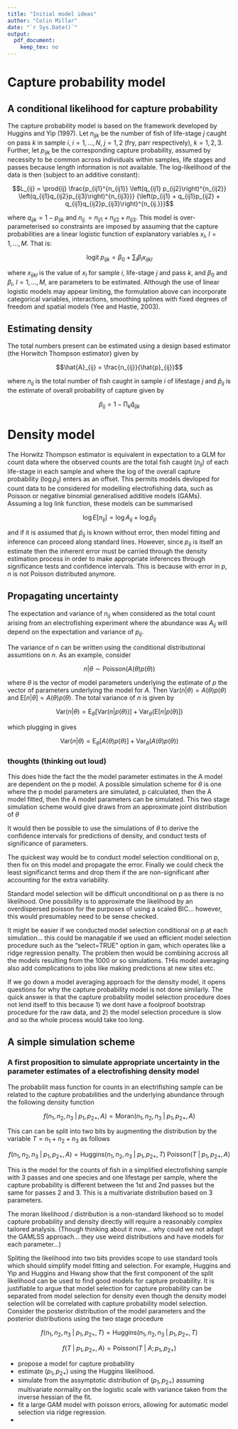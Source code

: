 ```yaml
---
title: "Initial model ideas"
author: "Colin Millar"
date: "`r Sys.Date()`"
output: 
  pdf_document: 
    keep_tex: no
---
```



# Capture probability model

## A conditional likelihood for capture probability

The capture probability model is based on the framework developed by Huggins and Yip (1997). Let $n_{ijk}$ be the number of fish of life-stage $j$ caught on pass $k$ in sample $i$, $i = 1,\ldots, N$, $j = 1, 2$ (fry, parr respectively), $k = 1, 2, 3$. Further, let $p_{ijk}$ be the corresponding capture probability, assumed by necessity to be common across individuals within samples, life stages and passes because length information is not available. The log-likelihood of the data is then (subject to an additive constant):

$$L_{ij} = \prod{ij} \frac{p_{ij1}^{n_{ij1}} \left(q_{ij1} p_{ij2}\right)^{n_{ij2}} \left(q_{ij1}q_{ij2}p_{ij3}\right)^{n_{ij3}}} {\left(p_{ij1} + q_{ij1}p_{ij2} + q_{ij1}q_{ij2}p_{ij3}\right)^{n_{ij.}}}$$

where $q_{ijk} = 1 - p_{ijk}$ and $n_{ij.} = n_{ij1} + n_{ij2} + n_{ij3}$. This model is over-parameterised so constraints are imposed by assuming that the capture probabilities are a linear logistic function of explanatory variables $x_l$, $l = 1, \ldots, M$. That is:

$$\text{logit}\; p_{ijk} = \beta_0 + \sum_{l} \beta_l x_{ijkl}$$

where $x_{ijkl}$ is the value of $x_l$ for sample $i$, life-stage $j$ and pass $k$, and $\beta_0$ and $\beta_l$, $l = 1, \ldots, M$, are parameters to be estimated. Although the use of linear logistic models may appear limiting, the formulation above can incorporate categorical variables, interactions, smoothing splines with fixed degrees of freedom and spatial models (Yee and Hastie, 2003). 

## Estimating density

The total numbers present can be estimated using a design based estimator (the Horwitch Thompson estimator) given by

$$\hat{A}_{ij} = \frac{n_{ij}}{\hat{p}_{ij}}$$

where $n_{ij}$ is the total number of fish caught in sample $i$ of lifestage $j$ and $\hat{p}_{ij}$ is the estimate of overall probability of capture given by

$$\hat{p}_{ij} = 1 - \prod_k \hat{q}_{ijk}$$

# Density model

The Horwitz Thompson estimator is equivalent in expectation to a GLM for count data where the observed counts are the total fish caught ($n_{ij}$) of each life-stage in each sample and where the log of the overall capture probability ($\log p_{ij}$) enters as an offset. This permits models devloped for count data to be considered for modelling electrofishing data, such as Poisson or negative binomial generalised additive models (GAMs).  Assuming a log link function, these models can be summarised

$$\log E[n_{ij}] = \log A_{ij} + \log \hat{p}_{ij}$$ 

and if it is assumed that $\hat{p}_{ij}$ is known without error, then model fitting and inference can proceed along standard lines.  However, since $p_{ij}$ is itself an estimate then the inherent error must be carried through the density estimation process in order to make appropriate inferences through significance tests and confidence intervals. This is because with error in $p$, $n$ is not Poisson distributed anymore.

## Propagating uncertainty

The expectation and variance of $n_{ij}$ when considered as the total count arising from an electrofishing experiment where the abundance was $A_{ij}$ will depend on the expectation and variance of $p_{ij}$.

The variance of n can be written using the conditional distributional assumtions on $n$.  As an example, consider 

$$n|\theta \sim \text{Poisson}(A(\theta)p(\theta))$$

where $\theta$ is the vector of model parameters underlying the estimate of $p$ \emph{and} the vector of parameters underlying the model for $A$. Then $\text{Var}(n|\theta) = A(\theta)p(\theta)$ and $\text{E}[n|\theta] = A(\theta)p(\theta)$.  The total variance of $n$ is given by

$$\text{Var}(n|\theta) = \text{E}_\theta[\text{Var}(n|p(\theta))] + \text{Var}_\theta(\text{E}[n|p(\theta)])$$

which plugging in gives

$$\text{Var}(n|\theta) = \text{E}_\theta[A(\theta)p(\theta)] + \text{Var}_\theta(A(\theta)p(\theta))$$

### thoughts (thinking out loud)

This does hide the fact the the model parameter estimates in the A model are dependent on the p model.  A possible simulation scheme for $\theta$ is one where the p model parameters are simulated, p calculated, then the A model fitted, then the A model parameters can be simulated. This two stage simulation scheme would give draws from an approximate joint distribution of $\theta$

It would then be possible to use the simulations of $\theta$ to derive the confidence intervals for predictions of density, and conduct tests of significance of parameters.

The quickest way would be to conduct model selection conditional on p, then fix on this model and propagate the error.  Finally we could check the least significanct terms and drop them if the are non-significant after accounting for the extra variability.

Standard model selection will be difficult unconditional on p as there is no likelihood.  One possibility is to approximate the likelihood by an overdispersed poisson for the purposes of using a scaled BIC... however, this would presumabley need to be sense checked.

It might be easier if we conducted model selection conditional on p at each simulation... this could be managable if we used an efficient model selection procedure such as the "select=TRUE" option in gam, which operates like a ridge regression penalty.  The problem then would be combining accross all the models resulting from the 1000 or so simulations.  THis model averaging also add complications to jobs like making predictions at new sites etc.

If we go down a model averaging approach for the density model, it opens questions for why the capture probability model is not done similarly.  The quick answer is that the capture probability model selection procedure does not lend itself to this because 1) we dont have a foolproof bootstrap procedure for the raw data, and 2) the model selection procedure is slow and so the whole process would take too long.

## A simple simulation scheme

### A first proposition to simulate appropriate uncertainty in the parameter estimates of a electrofishing density model

The probabilit mass function for counts in an electrifishing sample can be related to the capture probabilities and the underlying abundance through the following density function

$$f(n_1, n_2, n_3 \;|\; p_1, p_{2+}, A) = \text{Moran}(n_1, n_2, n_3 \;|\; p_1, p_{2+}, A)$$

This can can be split into two bits by augmenting the distribution by the variable $T = n_1 + n_2 + n_3$ as follows

$$f(n_1, n_2, n_3 \;|\; p_1, p_{2+}, A) = \text{Huggins}(n_1, n_2, n_3 \;|\; p_1, p_{2+}, T) \; \text{Poisson}(T \;|\; p_1, p_{2+}, A)$$

This is the model for the counts of fish in a simplified electrofishing sample with 3 passes and one species and one lifestage per sample, where the capture probability is different between the 1st and 2nd passes but the same for passes 2 and 3.  This is a multivariate distribution based on 3 parameters.

The moran likelihood / distribution is a non-standard likehood so to model capture probability and density directly will require a reasonably complex tailored analysis.  (Though thinking about it now... why could we not adapt the GAMLSS approach... they use weird distributions and have models for each parameter...)

Spliting the likelihood into two bits provides scope to use standard tools which should simplify model fitting and selection.  For example, Huggins and Yip and Huggins and Hwang show that the first component of the split likelihood can be used to find good models for capture probability. It is justifiable to argue that model selection for capture probability can be separated from model selection for density even though the density model selection will be correlated with capture probability model selection.  Consider the posterior distribution of the model parameters and the posterior distributions using the two stage procedure

$$f(n_1, n_2, n_3 \;|\; p_1, p_{2+}, T) = \text{Huggins}(n_1, n_2, n_3 \;|\; p_1, p_{2+}, T)$$

$$f(T \;|\; p_1, p_{2+}, A) = \text{Poisson}(T \;|\; A; p_1, p_{2+})$$

* propose a model for capture probability
* estimate $(p_1, p_{2+})$ using the Huggins likelihood.
* simulate from the assymptotic distribution of $(p_1, p_{2+})$ assuming multivariate normality on the logistic scale with variance taken from the inverse hessian of the fit.
* fit a large GAM model with poisson errors, allowing for automatic model selection via ridge regression.
* 









